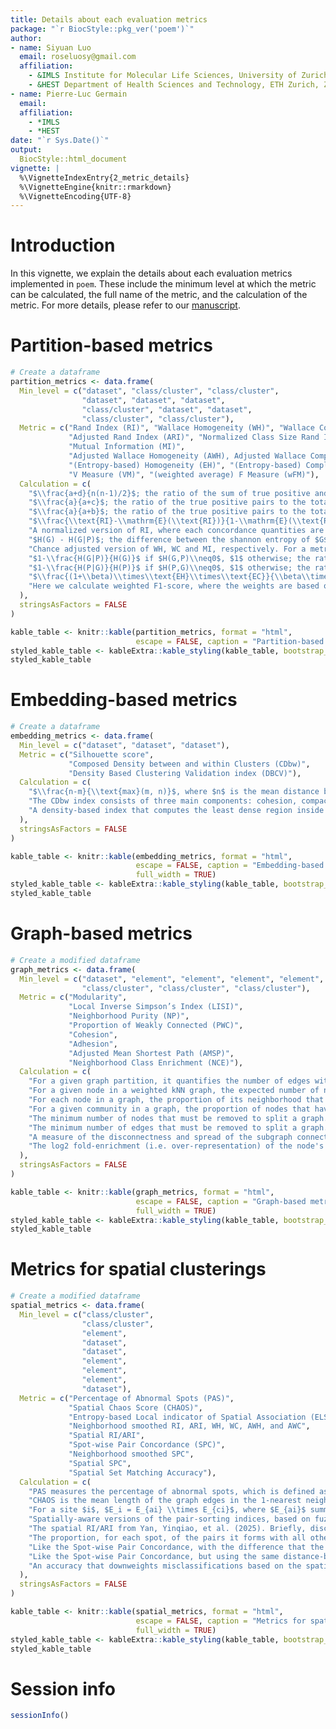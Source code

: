 ```yaml
---
title: Details about each evaluation metrics
package: "`r BiocStyle::pkg_ver('poem')`"
author: 
- name: Siyuan Luo
  email: roseluosy@gmail.com
  affiliation:
    - &IMLS Institute for Molecular Life Sciences, University of Zurich, Zurich, Switzerland
    - &HEST Department of Health Sciences and Technology, ETH Zurich, Zurich, Switzerland
- name: Pierre-Luc Germain
  email: 
  affiliation:
    - *IMLS
    - *HEST
date: "`r Sys.Date()`"
output:
  BiocStyle::html_document
vignette: |
  %\VignetteIndexEntry{2_metric_details}
  %\VignetteEngine{knitr::rmarkdown}
  %\VignetteEncoding{UTF-8}
---
```

<style type="text/css">
.smaller {
  font-size: 10px
}
</style>

# Introduction

In this vignette, we explain the details about each evaluation metrics implemented in `poem`. These include the minimum level at which the metric can be calculated, the full name of the metric, and the calculation of the metric. For more details, please refer to our [manuscript](https://doi.org/10.1101/2024.11.28.625845).

# Partition-based metrics

```r
# Create a dataframe
partition_metrics <- data.frame(
  Min_level = c("dataset", "class/cluster", "class/cluster",
                "dataset", "dataset", "dataset",
                "class/cluster", "dataset", "dataset",
                "class/cluster", "class/cluster"),
  Metric = c("Rand Index (RI)", "Wallace Homogeneity (WH)", "Wallace Completeness (WC)", 
             "Adjusted Rand Index (ARI)", "Normalized Class Size Rand Index (NCR)", 
             "Mutual Information (MI)", 
             "Adjusted Wallace Homogeneity (AWH), Adjusted Wallace Completeness (AWC), and Adjusted Mutual Information (AMI)", 
             "(Entropy-based) Homogeneity (EH)", "(Entropy-based) Completeness (EC)", 
             "V Measure (VM)", "(weighted average) F Measure (wFM)"),
  Calculation = c(
    "$\\frac{a+d}{n(n-1)/2}$; the ratio of the sum of true positive and true negative pairs to the total number of object pairs.",
    "$\\frac{a}{a+c}$; the ratio of the true positive pairs to the total number of object pairs that are in the same cluster in $P$.",
    "$\\frac{a}{a+b}$; the ratio of the true positive pairs to the total number of object pairs that are in the same classes in $G$.",
    "$\\frac{\\text{RI}-\\mathrm{E}(\\text{RI})}{1-\\mathrm{E}(\\text{RI})} = \\frac{2(ad-bc)}{(a+b)(b+d)+(a+c)(c+d)}$; adjusting RI by accounting for the expected similarity of all pairings due to chance using the Permutation Model for clusterings. ARI is the harmonic mean of AWH and AWC.",
    "A normalized version of RI, where each concordance quantities are divided by the maximum possible concordance values for their respective class.",
    "$H(G) - H(G|P)$; the difference between the shannon entropy of $G$ and the conditional entropy of $G$ given $P$.",
    "Chance adjusted version of WH, WC and MI, respectively. For a metric M, the chance adjusted version of it is $\\frac{\\text{M}-\\mathrm{E}(\\text{M})}{1-\\mathrm{E}(\\text{M})}$.",
    "$1-\\frac{H(G|P)}{H(G)}$ if $H(G,P)\\neq0$, $1$ otherwise; the ratio of MI to the individual entropy of $G$.",
    "$1-\\frac{H(P|G)}{H(P)}$ if $H(P,G)\\neq0$, $1$ otherwise; the ratio of MI to the individual entropy of $P$.",
    "$\\frac{(1+\\beta)\\times\\text{EH}\\times\\text{EC}}{\\beta\\times\\text{EH}+\\text{EC}}$; the harmonic mean between EH and EC. It is identical to normalized mutual information (NMI) when arithmetic mean is used for averaging in NMI calculation.",
    "Here we calculate weighted F1-score, where the weights are based on the sizes of classes."
  ),
  stringsAsFactors = FALSE
)
```


```r
kable_table <- knitr::kable(partition_metrics, format = "html", 
                            escape = FALSE, caption = "Partition-based metrics. The notation used is common throughout the table: consider comparing the predicted partition $P$ to the ground-truth partition $G$; $a$ is the number of pairs that are in the same group both in $P$ and $G$; $b$ is the number of pairs that are in the same class in $G$ but in different clusters in $P$; $c$ is the number of pairs that are in different classes in $G$ but in the same cluster in $P$; $d$ is the number of pairs that are in different groups both in $P$ and $G$; $n$ is the total number of objects; $E$ is the expectation operator; $H(⋅)$ is the Shannon entropy; $\beta$ is the ratio of weight attributed to homogeneity vs completeness; the expactation value of RI, WH, and WC is calculated when assuming a generalized hypergeometric model.")
styled_kable_table <- kableExtra::kable_styling(kable_table, bootstrap_options = c("striped", "hover"))
styled_kable_table
```


# Embedding-based metrics
```r
# Create a dataframe
embedding_metrics <- data.frame(
  Min_level = c("dataset", "dataset", "dataset"),
  Metric = c("Silhouette score", 
             "Composed Density between and within Clusters (CDbw)", 
             "Density Based Clustering Validation index (DBCV)"),
  Calculation = c(
    "$\\frac{n-m}{\\text{max}(m, n)}$, where $n$ is the mean distance between a sample and the nearest class that the sample is not a part of, and $m$ is the mean intra-class distance.",
    "The CDbw index consists of three main components: cohesion, compactness, and separation between clusters. It uses multiple representative points selected from each cluster to calculate intra-cluster density and between-cluster distances, reflecting the geometry of the clusters and capturing changes in intra-cluster density.",
    "A density-based index that computes the least dense region inside a cluster and the most dense region between the clusters, to measure the within and between cluster density connectedness of clusters."
  ),
  stringsAsFactors = FALSE
)
```

```r
kable_table <- knitr::kable(embedding_metrics, format = "html", 
                            escape = FALSE, caption = "Embedding-based metrics.",
                            full_width = TRUE)
styled_kable_table <- kableExtra::kable_styling(kable_table, bootstrap_options = c("striped", "hover"))
styled_kable_table
```

# Graph-based metrics

```r
# Create a modified dataframe
graph_metrics <- data.frame(
  Min_level = c("dataset", "element", "element", "element", "element", 
                "class/cluster", "class/cluster", "class/cluster"),
  Metric = c("Modularity", 
             "Local Inverse Simpson’s Index (LISI)", 
             "Neighborhood Purity (NP)", 
             "Proportion of Weakly Connected (PWC)", 
             "Cohesion", 
             "Adhesion", 
             "Adjusted Mean Shortest Path (AMSP)", 
             "Neighborhood Class Enrichment (NCE)"),
  Calculation = c(
    "For a given graph partition, it quantifies the number of edges within communities relative to what would be expected by random chance. $Q = \\frac{1}{2m} \\sum_{ij} \\left( A_{ij} - \\gamma \\frac{k_i k_j}{2m} \\right) \\delta(c_i, c_j)$, where $m$ is the number of edges, $A$ is the adjacency matrix of the graph, $k_i$ is the (weighted) degree of $i$, $\\gamma$ is the resolution parameter, and $\\delta(c_i, c_j)$ is $1$ if $i$ and $j$ are in the same community else $0$.",
    "For a given node in a weighted kNN graph, the expected number of nodes needed to be sampled before two nodes are drawn from the same classes within its neighborhood.",
    "For each node in a graph, the proportion of its neighborhood that is of the same class as it.",
    "For a given community in a graph, the proportion of nodes that have more connections to the outside of the community than the inside of the community.",
    "The minimum number of nodes that must be removed to split a graph.",
    "The minimum number of edges that must be removed to split a graph.",
    "A measure of the disconnectness and spread of the subgraph connecting elements of a given class. If the graph subclass is disconnected, the mean shortest path of each connected subgraph $m$ are summed. $\\frac{\\sum_{i} (1+m_i)}{\\sqrt{N}}$, where $m$ is the mean shortest path and $N$ is the number of nodes of the given class. Note that the normalization for size is only approximative, and only applicable for kNN graphs.",
    "The log2 fold-enrichment (i.e. over-representation) of the node's class among its nearest neighbors, over the expected given its relative abundance."
  ),
  stringsAsFactors = FALSE
)
```

```r
kable_table <- knitr::kable(graph_metrics, format = "html", 
                            escape = FALSE, caption = "Graph-based metrics.",
                            full_width = TRUE)
styled_kable_table <- kableExtra::kable_styling(kable_table, bootstrap_options = c("striped", "hover"))
styled_kable_table
```

# Metrics for spatial clusterings

```r
# Create a modified dataframe
spatial_metrics <- data.frame(
  Min_level = c("class/cluster", 
                "class/cluster", 
                "element", 
                "dataset", 
                "dataset", 
                "element", 
                "element",
                "element",
                "dataset"),
  Metric = c("Percentage of Abnormal Spots (PAS)", 
             "Spatial Chaos Score (CHAOS)", 
             "Entropy-based Local indicator of Spatial Association (ELSA)", 
             "Neighborhood smoothed RI, ARI, WH, WC, AWH, and AWC", 
             "Spatial RI/ARI",
             "Spot-wise Pair Concordance (SPC)", 
             "Neighborhood smoothed SPC",
             "Spatial SPC",
             "Spatial Set Matching Accuracy"),
  Calculation = c(
    "PAS measures the percentage of abnormal spots, which is defined as spots with a spatial domain label differing from more than half of its nearest neighbors.",
    "CHAOS is the mean length of the graph edges in the 1-nearest neighbor (1NN) graph for each domain averaged across domains.",
    "For a site $i$, $E_i = E_{ai} \\times E_{ci}$, where $E_{ai}$ summarizes the dissimilarity between site $i$ and the neighbouring sites, and $E_{ci}$ quantifies the diversity of the categories within the neighbourhood of site $i$.",
    "Spatially-aware versions of the pair-sorting indices, based on fuzzy versions of the metrics. Specifically, we use the Normalized Degree of Concordance (NDC, see Hullermeier et al., 2012) and the Adjusted Concordance Index (ACI, see D'Errico et al., 2021) as fuzzy versions of RI and ARI respectively, and developed fuzzy versions of the other metrics using the same logic. In the spatial context, we first make a fuzzy version of the true labels based on the spatial neighborhood, and then track the maximum pair concordance between the predicted labels and either the hard or fuzzy ground truth.",
    "The spatial RI/ARI from Yan, Yinqiao, et al. (2025). Briefly, discordant pairs are tolerated if they are between spots 1) close to each other and that are wrongly clustered together, or 2) distant and wrongly separated. Note that by default, poem uses distance-based functions that are different from those originally used by Yan et al., specifically $h(d) = \\alpha*(1-e^{\\beta_h*-d})$ and $f(d) = \\alpha*(e^{\\beta_f*-d})$, with $\\beta_f=4$ and $\\beta_h==1$. See the spatialARI function for more information and for different options",
    "The proportion, for each spot, of the pairs it forms with all other spots that are concordant (i.e. in the same partition or not in both) across the clustering and ground truth. This value will be the same for all spots that share the same combination of cluster and class, and is especially useful for visualization. A variant of this can be computed that ignores negative pairs (i.e. that are discordant in both the clustering and ground truth). When negative pairs are included, the average of SPC equals to the Rand Index.",
    "Like the Spot-wise Pair Concordance, with the difference that the clustering is evaluated against both a 'hard' and 'fuzzy' version of the ground truth, as for the computation of the neighborhood-smoothed versions of the pair-sorting indices.",
    "Like the Spot-wise Pair Concordance, but using the same distance-based tolerance from Spatial RI.",
    "An accuracy that downweights misclassifications based on the spatial neighborhood. Instead of counting as zero in the accuracy computation, the misclassified node counts as the proportion of its spatial neighborhood that is of node's predicted class."
  ),
  stringsAsFactors = FALSE
)
```


```r
kable_table <- knitr::kable(spatial_metrics, format = "html", 
                            escape = FALSE, caption = "Metrics for spatial clusterings.",
                            full_width = TRUE)
styled_kable_table <- kableExtra::kable_styling(kable_table, bootstrap_options = c("striped", "hover"))
styled_kable_table
```

# Session info
```r
sessionInfo()
```